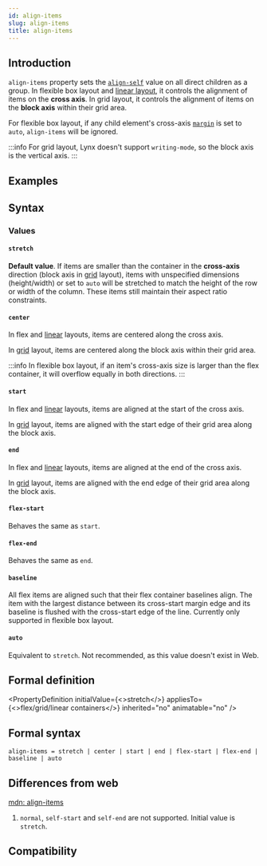 ```yaml
---
id: align-items
slug: align-items
title: align-items
---
```



## Introduction

`align-items` property sets the [`align-self`](./align-self.mdx) value on all direct children as a group. In flexible box layout and [linear layout](guide/ui/layout/linear-layout.mdx), it controls the alignment of items on the **cross axis**. In grid layout, it controls the alignment of items on the **block axis** within their grid area.

For flexible box layout, if any child element's cross-axis [`margin`](./margin.mdx) is set to `auto`, `align-items` will be ignored.

:::info
For grid layout, Lynx doesn't support `writing-mode`, so the block axis is the vertical axis.
:::

## Examples


<Go
  example="css-api"
  defaultFile="src/align-items/App.tsx"
  defaultEntryFile="dist/align-items.lynx.bundle"
  img="/assets/doc/css/align-items.jpg"
  entry="src/align-items"
/>

## Syntax

### Values

#### `stretch`

**Default value**. If items are smaller than the container in the **cross-axis** direction (block axis in [grid](guide/ui/layout/grid-layout.mdx) layout), items with unspecified dimensions (height/width) or set to `auto` will be stretched to match the height of the row or width of the column. These items still maintain their aspect ratio constraints.

#### `center`

In flex and [linear](guide/ui/layout/linear-layout.mdx) layouts, items are centered along the cross axis.

In [grid](guide/ui/layout/grid-layout.mdx) layout, items are centered along the block axis within their grid area.

:::info
In flexible box layout, if an item's cross-axis size is larger than the flex container, it will overflow equally in both directions.
:::

#### `start`

In flex and [linear](guide/ui/layout/linear-layout.mdx) layouts, items are aligned at the start of the cross axis.

In [grid](guide/ui/layout/grid-layout.mdx) layout, items are aligned with the start edge of their grid area along the block axis.

#### `end`

In flex and [linear](guide/ui/layout/linear-layout.mdx) layouts, items are aligned at the end of the cross axis.

In [grid](guide/ui/layout/grid-layout.mdx) layout, items are aligned with the end edge of their grid area along the block axis.

#### `flex-start`

Behaves the same as `start`.

#### `flex-end`

Behaves the same as `end`.

#### `baseline`

All flex items are aligned such that their flex container baselines align. The item with the largest distance between its cross-start margin edge and its baseline is flushed with the cross-start edge of the line. Currently only supported in flexible box layout.

#### `auto` <Deprecated/>

Equivalent to `stretch`. Not recommended, as this value doesn't exist in Web.

## Formal definition


<PropertyDefinition
  initialValue={<>stretch</>}
  appliesTo={<>flex/grid/linear containers</>}
  inherited="no"
  animatable="no"
/>

## Formal syntax

```
align-items = stretch | center | start | end | flex-start | flex-end | baseline | auto
```

## Differences from web

[mdn: align-items](https://developer.mozilla.org/en/docs/Web/CSS/align-items)

1. `normal`, `self-start` and `self-end` are not supported. Initial value is `stretch`.

## Compatibility


<LegacyCompatTable metadata="css/properties/align-items" />
